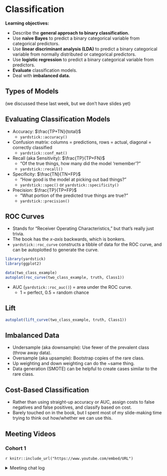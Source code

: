 # Classification

**Learning objectives:**

- Describe the **general approach to binary classification.**
- Use **naive Bayes** to predict a binary categorical variable from categorical predictors.
- Use **linear discriminant analysis (LDA)** to predict a binary categorical variable from normally distributed or categorical predictors.
- Use **logistic regression** to predict a binary categorical variable from predictors.
- **Evaluate** classification models.
- Deal with **imbalanced data.**

## Types of Models

(we discussed these last week, but we don't have slides yet)

## Evaluating Classification Models

- Accuracy: $\frac{TP+TN}{total}$
  - `yardstick::accuracy()`
- Confusion matrix: columns = predictions, rows = actual, diagonal = correctly classified
  - `yardstick::conf_mat()`
- Recall (aka Sensitivity): $\frac{TP}{TP+FN}$
  - "Of the true things, how many did the model 'remember'?"
  - `yardstick::recall()`
- Specificity: $\frac{TN}{TN+FP}$
  - "How good is the model at picking out bad things?"
  - `yardstick::spec()` or `yardstick::specificity()`
- Precision: $\frac{TP}{TP+FP}$
  - "What portion of the predicted true things are true?"
  - `yardstick::precision()`

## ROC Curves

- Stands for "Receiver Operating Characteristics," but that's really just trivia.
- The book has the *x-axis* backwards, which is bonkers.
- `yardstick::roc_curve` constructs a tibble of data for the ROC curve, and can be autoplotted to generate the curve.

```r
library(yardstick)
library(ggplot2)

data(two_class_example)
autoplot(roc_curve(two_class_example, truth, Class1))
```

- AUC (`yardstick::roc_auc()`) = area under the ROC curve.
  - 1 = perfect, 0.5 = random chance

## Lift

```r
autoplot(lift_curve(two_class_example, truth, Class1))
```

## Imbalanced Data

- Undersample (aka downsample): Use fewer of the prevalent class (throw away data).
- Oversample (aka upsample): Bootstrap copies of the rare class.
- Up weighting and down weighting can do the ~same thing.
- Data generation (SMOTE) can be helpful to create cases similar to the rare class.

## Cost-Based Classification

- Rather than using straight-up accuracy or AUC, assign costs to false negatives and false positives, and classify based on cost.
- Barely touched on in the book, but I spent most of my slide-making time trying to think out how/whether we can use this.

## Meeting Videos

### Cohort 1

`r knitr::include_url("https://www.youtube.com/embed/URL")`

<details>
<summary> Meeting chat log </summary>

```
CHAT LOG
```
</details>
